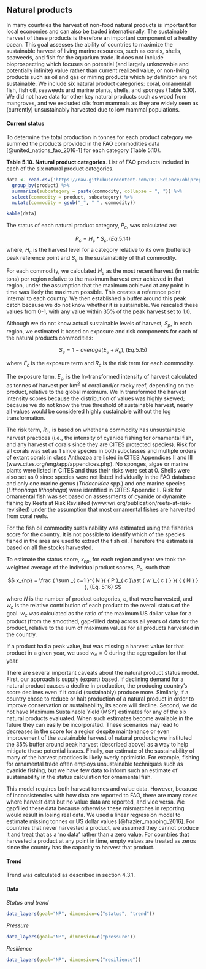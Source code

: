 ## Natural products

In many countries the harvest of non-food natural products is important for local economies and can also be traded internationally. The sustainable harvest of these products is therefore an important component of a healthy ocean. This goal assesses the ability of countries to maximize the sustainable harvest of living marine resources, such as corals, shells, seaweeds, and fish for the aquarium trade. It does not include bioprospecting which focuses on potential (and largely unknowable and potentially infinite) value rather than current realized value, or non-living products such as oil and gas or mining products which by definition are not sustainable.  We include six natural product categories: coral, ornamental fish, fish oil, seaweeds and marine plants, shells, and sponges (Table 5.10). We did not have data for other key natural products such as wood from mangroves, and we excluded oils from mammals as they are widely seen as (currently) unsustainably harvested due to low mammal populations.


#### Current status

To determine the total production in tonnes for each product category we summed the products provided in the FAO commodities data [@united_nations_fao_2016-1] for each category (Table 5.10). 

**Table 5.10. Natural product categories**. 
List of FAO products included in each of the six natural product categories.

```r
data <- read.csv('https://raw.githubusercontent.com/OHI-Science/ohiprep/master/globalprep/np/v2016/raw/commodities2products.csv') %>%
  group_by(product) %>%
  summarize(subcategory = paste(commodity, collapse = ", ")) %>%
  select(commodity = product, subcategory) %>%
  mutate(commodity = gsub("_", " ", commodity))

kable(data)

```


The status of each natural product category, $P_c$, was calculated as: 

$$
 P_c = { H }_{ c }\ast { S }_{ c } , (Eq. 5.14)
$$
where, $H_{c}$ is the harvest level for a category relative to its own (buffered) peak reference point and $S_{c}$ is the sustainability of that commodity.

For each commodity, we calculated $H_{c}$ as the most recent harvest (in metric tons) per region relative to the maximum harvest ever achieved in that region, under the assumption that the maximum achieved at any point in time was likely the maximum possible. This creates a reference point internal to each country. We then established a buffer around this peak catch because we do not know whether it is sustainable. We rescaled these values from 0-1, with any value within 35% of the peak harvest set to 1.0.

Although we do not know actual sustainable levels of harvest, $S_{p}$, in each region, we estimated it based on exposure and risk components for each of the natural products commodities:

$$
S_{c} = 1- average({ E_c+R_c }),  (Eq. 5.15)
$$

where ${E_c}$ is the exposure term and ${R_c}$ is the risk term for each commodity.

The exposure term, $E_c$, is the ln-transformed intensity of harvest calculated as tonnes of harvest per km^2^ of coral and/or rocky reef, depending on the product, relative to the global maximum.  We ln transformed the harvest intensity scores because the distribution of values was highly skewed; because we do not know the true threshold of sustainable harvest, nearly all values would be considered highly sustainable without the log transformation. 

The risk term, $R_c$, is based on whether a commodity has unsustainable harvest practices (i.e., the intensity of cyanide fishing for ornamental fish, and any harvest of corals since they are CITES protected species). Risk for all corals was set as 1 since species in both subclasses and multiple orders of extant corals in class Anthozoa are listed in CITES Appendices II and III (www.cites.org/eng/app/appendices.php). No sponges, algae or marine plants were listed in CITES and thus their risks were set at 0. Shells were also set as 0 since species were not listed individually in the FAO database and only one marine genus (_Tridacnidae_ spp.) and one marine species (_Lithophaga lithophaga_) were identified in CITES Appendix II. Risk for ornamental fish was set based on assessments of cyanide or dynamite fishing by Reefs at Risk Revisited (www.wri.org/publication/reefs-at-risk-revisited) under the assumption that most ornamental fishes are harvested from coral reefs. 

For the fish oil commodity sustainability was estimated using the fisheries score for the country. It is not possible to identify which of the species fished in the area are used to extract the fish oil. Therefore the estimate is based on all the stocks harvested.

To estimate the status score, $x_{np}$, for each region and year we took the weighted average of the individual product scores, $P_c$, such that:

$$
x_{np} = \frac { \sum _{ c=1 }^{ N }{ { P }_{ c }\ast { w }_{ c } }  }{ { { N } }  }, (Eq. 5.16)
$$

where ${N}$ is the number of product categories, $c$, that were harvested, and $w_{c}$ is the relative contribution of each product to the overall status of the goal. $w_c$ was calculated as the ratio of the maximum US dollar value for a product (from the smoothed, gap-filled data) across all years of data for the product, relative to the sum of maximum values for all products harvested in the country.

If a product had a peak value, but was missing a harvest value for that product in a given year, we used $w_{c} = 0$ during the aggregation for that year.

There are several important caveats about the natural product status model. First, our approach is supply (export) based. If declining demand for a natural product causes a decline in production, the producing country’s score declines even if it could (sustainably) produce more. Similarly, if a country chose to reduce or halt production of a natural product in order to improve conservation or sustainability, its score will decline. Second, we do not have Maximum Sustainable Yield (MSY) estimates for any of the six natural products evaluated. When such estimates become available in the future they can easily be incorporated. These scenarios may lead to decreases in the score for a region despite maintenance or even improvement of the sustainable harvest of natural products; we instituted the 35% buffer around peak harvest (described above) as a way to help mitigate these potential issues. Finally, our estimate of the sustainability of many of the harvest practices is likely overly optimistic. For example, fishing for ornamental trade often employs unsustainable techniques such as cyanide fishing, but we have few data to inform such an estimate of sustainability in the status calculation for ornamental fish.

This model requires both harvest tonnes and value data. However, because of inconsistencies with how data are reported to FAO, there are many cases where harvest data but no value data are reported, and vice versa. We gapfilled these data because otherwise these mismatches in reporting would result in losing real data. We used a linear regression model to estimate missing tonnes or US dollar values [@frazier_mapping_2016].  For countries that never harvested a product, we assumed they cannot produce it and treat that as a ‘no data’ rather than a zero value. For countries that harvested a product at any point in time, empty values are treated as zeros since the country has the capacity to harvest that product. 

#### Trend
Trend was calculated as described in section 4.3.1.

#### Data
_Status and trend_

```r
data_layers(goal="NP", dimension=c("status", "trend"))
```

_Pressure_

```r
data_layers(goal="NP", dimension=c("pressure"))
```

_Resilience_

```r
data_layers(goal="NP", dimension=c("resilience"))

```
